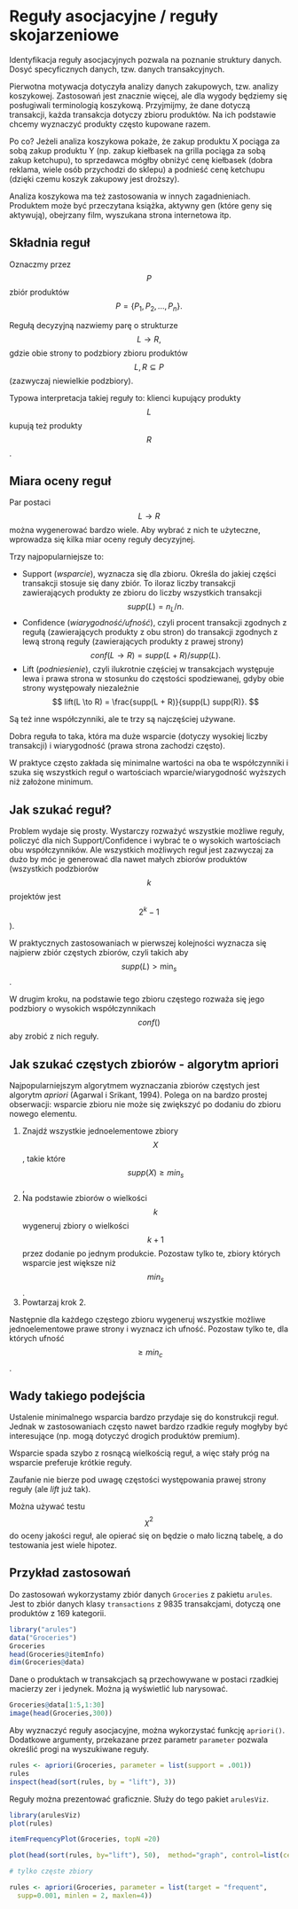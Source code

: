 # Reguły asocjacyjne / reguły skojarzeniowe

Identyfikacja reguły asocjacyjnych pozwala na poznanie struktury danych. Dosyć specyficznych danych, tzw. danych transakcyjnych. 

Pierwotna motywacja dotyczyła analizy danych zakupowych, tzw. analizy koszykowej. Zastosowań jest znacznie więcej, ale dla wygody będziemy się posługiwali terminologią koszykową.
Przyjmijmy, że dane dotyczą transakcji, każda transakcja dotyczy zbioru produktów. Na ich podstawie chcemy wyznaczyć produkty często kupowane razem. 

Po co? Jeżeli analiza koszykowa pokaże, że zakup produktu X pociąga za sobą zakup produktu Y (np. zakup kiełbasek na grilla pociąga za sobą zakup ketchupu), to sprzedawca mógłby obniżyć cenę kiełbasek (dobra reklama, wiele osób przychodzi do sklepu) a podnieść cenę ketchupu (dzięki czemu koszyk zakupowy jest droższy).

Analiza koszykowa ma też zastosowania w innych zagadnieniach. Produktem może być przeczytana książka, aktywny gen (które geny się aktywują), obejrzany film, wyszukana strona internetowa itp.


## Składnia reguł

Oznaczmy przez $$P$$ zbiór produktów 
$$
P = \{P_1, P_2, ..., P_n\}.
$$

Regułą decyzyjną nazwiemy parę o strukturze 
$$
L \to R,
$$
gdzie obie strony to podzbiory zbioru produktów $$L, R \subseteq P$$ (zazwyczaj niewielkie podzbiory).

Typowa interpretacja takiej reguły to: klienci kupujący produkty $$L$$ kupują też produkty $$R$$.



## Miara oceny reguł

Par postaci $$L \to R$$ można wygenerować bardzo wiele. Aby wybrać z nich te użyteczne, wprowadza się kilka miar oceny reguły decyzyjnej.

Trzy najpopularniejsze to:

* Support (*wsparcie*), wyznacza się dla zbioru. Określa do jakiej części transakcji stosuje się dany zbiór. To iloraz liczby transakcji zawierających produkty ze zbioru do liczby wszystkich transakcji
$$
supp(L) = n_L / n.
$$
* Confidence (*wiarygodność/ufność*), czyli procent transakcji zgodnych z regułą (zawierających produkty z obu stron) do transakcji zgodnych z lewą stroną reguły (zawierających produkty z prawej strony)
$$
conf(L \to R) = supp(L + R) / supp(L).
$$
* Lift (*podniesienie*), czyli ilukrotnie częściej w transakcjach występuje lewa i prawa strona w stosunku do częstości spodziewanej, gdyby obie strony występowały niezależnie
$$
lift(L \to R) = \frac{supp(L + R)}{supp(L) supp(R)}.
$$

Są też inne współczynniki, ale te trzy są najczęściej używane.

Dobra reguła to taka, która ma duże wsparcie (dotyczy wysokiej liczby transakcji) i wiarygodność (prawa strona zachodzi często).

W praktyce często zakłada się minimalne wartości na oba te współczynniki i szuka się wszystkich reguł o wartościach wparcie/wiarygodność wyższych niż założone minimum.



## Jak szukać reguł?

Problem wydaje się prosty. Wystarczy rozważyć wszystkie możliwe reguły, policzyć dla nich Support/Confidence i wybrać te o wysokich wartościach obu współczynników.
Ale wszystkich możliwych reguł jest zazwyczaj za dużo by móc je generować dla nawet małych zbiorów produktów (wszystkich podzbiorów $$k$$ projektów jest $$2^k-1$$).


W praktycznych zastosowaniach w pierwszej kolejności wyznacza się najpierw zbiór częstych zbiorów, czyli takich aby $$supp(L) > \min_s$$.

W drugim kroku, na podstawie tego zbioru częstego rozważa się jego podzbiory o wysokich współczynnikach $$conf()$$ aby zrobić z nich reguły.


## Jak szukać częstych zbiorów - algorytm apriori

Najpopularniejszym algorytmem wyznaczania zbiorów częstych jest algorytm *apriori* (Agarwal i Srikant, 1994). 
Polega on na bardzo prostej obserwacji: wsparcie zbioru nie może się zwiększyć po dodaniu do zbioru nowego elementu.

1. Znajdź wszystkie jednoelementowe zbiory $$X$$, takie które $$supp(X) \geq min_s$$,
2. Na podstawie zbiorów o wielkości $$k$$ wygeneruj zbiory o wielkości $$k+1$$ przez dodanie po jednym produkcie. Pozostaw tylko te, zbiory których wsparcie jest większe niż $$min_s$$.
3. Powtarzaj krok 2.


Następnie dla każdego częstego zbioru wygeneruj wszystkie możliwe jednoelementowe prawe strony i wyznacz ich ufność. Pozostaw tylko te, dla których ufność $$\geq min_c$$.

## Wady takiego podejścia

Ustalenie minimalnego wsparcia bardzo przydaje się do konstrukcji reguł. Jednak w zastosowaniach często nawet bardzo rzadkie reguły mogłyby być interesujące (np. mogą dotyczyć drogich produktów premium).

Wsparcie spada szybo z rosnącą wielkością reguł, a więc stały próg na wsparcie preferuje krótkie reguły.

Zaufanie nie bierze pod uwagę częstości występowania prawej strony reguły (ale *lift* już tak).

Można używać testu $$\chi^2$$ do oceny jakości reguł, ale opierać się on będzie o mało liczną tabelę, a do testowania jest wiele hipotez. 


## Przykład zastosowań

Do zastosowań wykorzystamy zbiór danych `Groceries` z pakietu `arules`. Jest to zbiór danych klasy `transactions` z 9835 transakcjami, dotyczą one produktów z 169 kategorii.

```r
library("arules")
data("Groceries")
Groceries
head(Groceries@itemInfo)
dim(Groceries@data)
```

Dane o produktach w transakcjach są przechowywane w postaci rzadkiej macierzy zer i jedynek.
Można ją wyświetlić lub narysować.

```r
Groceries@data[1:5,1:30]
image(head(Groceries,300))
```

Aby wyznaczyć reguły asocjacyjne, można wykorzystać funkcję `apriori()`. Dodatkowe argumenty, przekazane przez parametr `parameter` pozwala określić progi na wyszukiwane reguły.

```r
rules <- apriori(Groceries, parameter = list(support = .001))
rules
inspect(head(sort(rules, by = "lift"), 3))
```

Reguły można prezentować graficznie. Służy do tego pakiet `arulesViz`. 

```r
library(arulesViz)
plot(rules)

itemFrequencyPlot(Groceries, topN =20)

plot(head(sort(rules, by="lift"), 50),  method="graph", control=list(cex=.7))

# tylko częste zbiory

rules <- apriori(Groceries, parameter = list(target = "frequent",
  supp=0.001, minlen = 2, maxlen=4))

```


